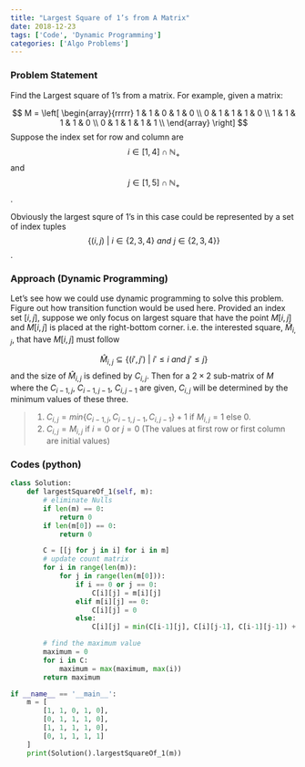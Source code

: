 ```yaml
---
title: "Largest Square of 1’s from A Matrix"
date: 2018-12-23
tags: ['Code', 'Dynamic Programming']
categories: ['Algo Problems']
---
```

### Problem Statement
Find the Largest square of 1's from a matrix. For example, given a matrix:

$$
  M = \left[ \begin{array}{rrrrr}
  1 & 1 & 0 & 1 & 0 \\ 
  0 & 1 & 1 & 1 & 0 \\ 
  1 & 1 & 1 & 1 & 0 \\ 
  0 & 1 & 1 & 1 & 1 \\ 
  \end{array} \right]
$$
Suppose the index set for row and column are 
$$i \in [1,4] \cap \mathbb{N}_{+}$$ and $$j \in [1, 5] \cap \mathbb{N}_{+}$$.

Obviously the largest squre of 1's in this case could be represented by a set of index tuples $$\{(i,j)\ |\ i \in \{2, 3, 4\}\ and\ j \in \{2,3,4\}\}$$.


### Approach (Dynamic Programming)
Let's see how we could use dynamic programming to solve this problem. Figure out how transition function would be used here. Provided an index set $[i, j]$, suppose we only focus on largest square that have the point $M[i,j]$ and $M[i, j]$ is placed at the right-bottom corner. i.e. the interested square, $\hat{M}_{i,j}$, that have $M[i,j]$ must follow

$$
\hat{M}_{i,j} \subseteq \{(i',j')\ |\ i' \leq i\ and\ j' \leq j\}
$$
and the size of $\hat{M}_{i,j}$ is defined by $C_{i,j}$.
Then for a $2\times 2$ sub-matrix of $M$ where the $C_{i-1,j}$, $C_{i-1,j-1}$, $C_{i, j-1}$ are given, $C_{i,j}$ will be determined by the minimum values of these three.

> 1. $C_{i,j} = min\{C_{i-1,j}, C_{i-1,j-1}, C_{i, j-1}\} + 1$ if $M_{i,j} = 1$ else $0$.
> 2. $C_{i,j} = M_{i,j}$ if $i=0$ or $j=0$ (The values at first row or first column are initial values) 

### Codes (python)
```python
class Solution:
    def largestSquareOf_1(self, m):
        # eliminate Nulls
        if len(m) == 0:
            return 0
        if len(m[0]) == 0:
            return 0

        C = [[j for j in i] for i in m]
        # update count matrix
        for i in range(len(m)):
            for j in range(len(m[0])):
                if i == 0 or j == 0:
                    C[i][j] = m[i][j]
                elif m[i][j] == 0:
                    C[i][j] = 0
                else:
                    C[i][j] = min(C[i-1][j], C[i][j-1], C[i-1][j-1]) + 1

        # find the maximum value
        maximum = 0
        for i in C:
            maximum = max(maximum, max(i))
        return maximum

if __name__ == '__main__':
    m = [
        [1, 1, 0, 1, 0],
        [0, 1, 1, 1, 0],
        [1, 1, 1, 1, 0],
        [0, 1, 1, 1, 1]
    ]
    print(Solution().largestSquareOf_1(m))
```

